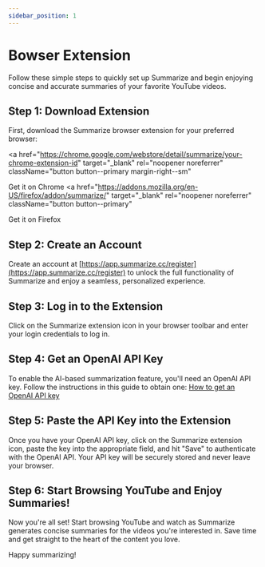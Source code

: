 ```yaml
---
sidebar_position: 1
---
```


# Bowser Extension

Follow these simple steps to quickly set up Summarize and begin enjoying concise and accurate summaries of your favorite YouTube videos.

## Step 1: Download Extension

First, download the Summarize browser extension for your preferred browser:

<a
  href="https://chrome.google.com/webstore/detail/summarize/your-chrome-extension-id"
  target="_blank"
  rel="noopener noreferrer"
  className="button button--primary margin-right--sm"
>
  Get it on Chrome
</a>
<a
  href="https://addons.mozilla.org/en-US/firefox/addon/summarize/"
  target="_blank"
  rel="noopener noreferrer"
  className="button button--primary"
>
  Get it on Firefox
</a>

## Step 2: Create an Account

Create an account at [https://app.summarize.cc/register](https://app.summarize.cc/register) to unlock the full functionality of Summarize and enjoy a seamless, personalized experience.

## Step 3: Log in to the Extension

Click on the Summarize extension icon in your browser toolbar and enter your login credentials to log in.

## Step 4: Get an OpenAI API Key

To enable the AI-based summarization feature, you'll need an OpenAI API key. Follow the instructions in this guide to obtain one: [How to get an OpenAI API key](https://www.onmsft.com/how-to/how-to-get-an-openai-api-key/)

## Step 5: Paste the API Key into the Extension

Once you have your OpenAI API key, click on the Summarize extension icon, paste the key into the appropriate field, and hit "Save" to authenticate with the OpenAI API. Your API key will be securely stored and never leave your browser.

## Step 6: Start Browsing YouTube and Enjoy Summaries!

Now you're all set! Start browsing YouTube and watch as Summarize generates concise summaries for the videos you're interested in. Save time and get straight to the heart of the content you love.

Happy summarizing!
